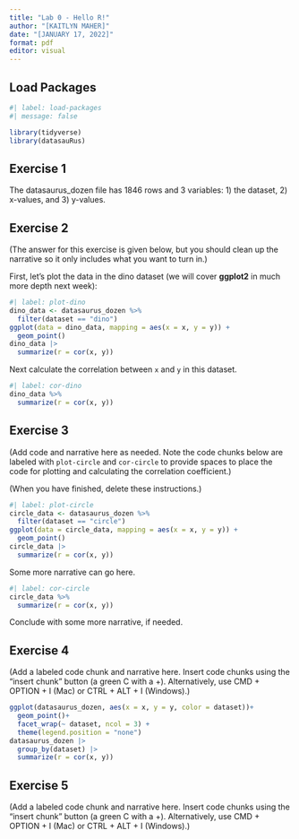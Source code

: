```yaml
---
title: "Lab 0 - Hello R!"
author: "[KAITLYN MAHER]"
date: "[JANUARY 17, 2022]"
format: pdf
editor: visual
---
```


## Load Packages

```r
#| label: load-packages
#| message: false

library(tidyverse)
library(datasauRus)
```

## Exercise 1

The datasaurus_dozen file has 1846 rows and 3 variables: 1) the dataset, 2) x-values, and 3) y-values.

## Exercise 2

(The answer for this exercise is given below, but you should clean up the narrative so it only includes what you want to turn in.)

First, let's plot the data in the dino dataset (we will cover **ggplot2** in much more depth next week):

```r
#| label: plot-dino
dino_data <- datasaurus_dozen %>%
  filter(dataset == "dino")
ggplot(data = dino_data, mapping = aes(x = x, y = y)) + 
  geom_point()
dino_data |>
  summarize(r = cor(x, y))
```

Next calculate the correlation between `x` and `y` in this dataset.

```r
#| label: cor-dino
dino_data %>%
  summarize(r = cor(x, y))
```

## Exercise 3

(Add code and narrative here as needed. Note the code chunks below are labeled with `plot-circle` and `cor-circle` to provide spaces to place the code for plotting and calculating the correlation coefficient.)

(When you have finished, delete these instructions.)

```r
#| label: plot-circle
circle_data <- datasaurus_dozen %>%
  filter(dataset == "circle")
ggplot(data = circle_data, mapping = aes(x = x, y = y)) + 
  geom_point()
circle_data |>
  summarize(r = cor(x, y))
```

Some more narrative can go here.

```r
#| label: cor-circle
circle_data %>%
  summarize(r = cor(x, y))
```

Conclude with some more narrative, if needed.

## Exercise 4

(Add a labeled code chunk and narrative here. Insert code chunks using the "insert chunk" button (a green C with a +). Alternatively, use CMD + OPTION + I (Mac) or CTRL + ALT + I (Windows).)

```r
ggplot(datasaurus_dozen, aes(x = x, y = y, color = dataset))+
  geom_point()+
  facet_wrap(~ dataset, ncol = 3) +
  theme(legend.position = "none")
datasaurus_dozen |>
  group_by(dataset) |>
  summarize(r = cor(x, y)) 
```

## Exercise 5

(Add a labeled code chunk and narrative here. Insert code chunks using the "insert chunk" button (a green C with a +). Alternatively, use CMD + OPTION + I (Mac) or CTRL + ALT + I (Windows).)
